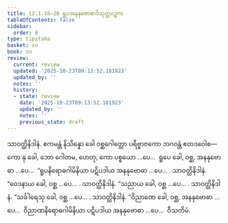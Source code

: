 ```yaml
---
title: 12.1.16–20 ရူပအနနုဗောဓာဒိသုတ္တပဉ္စက
tableOfContents: false
sidebar:
  order: 8
type: tipitaka
basket: su
book: sn
review:
  current: review
  updated: '2025-10-23T09:13:52.181923'
  updated_by: ''
  notes: ''
  history:
  - state: review
    date: '2025-10-23T09:13:52.181923'
    updated_by: ''
    notes: ''
    previous_state: draft
---
```



<ReviewStatus review={frontmatter.review} showDetails={true} />

<HypothesisAnnotation frontmatter={frontmatter} />

<DynamicBreadcrumb />

<Division number="622–626" book="sn" e="ch" v="18" p="375">

<Paragraph number="1254" book="sn">
သာဝတ္ထိနိဒါနံ. ဧကမန္တံ နိသိန္နော ခေါ ဝစ္ဆဂေါတ္တော ပရိဗ္ဗာဇကော ဘဂဝန္တံ ဧတဒဝေါစ—  ကော နု ခေါ, ဘော ဂေါတမ, ဟေတု, ကော ပစ္စယော …ပေ…  ရူပေ ခေါ, ဝစ္ဆ, အနနုဗောဓာ …ပေ…  “ရူပနိရောဓဂါမိနိယာ ပဋိပဒါယ အနနုဗောဓာ …ပေ… .
</Paragraph>

<Paragraph number="1255" book="sn">
သာဝတ္ထိနိဒါနံ. “ဝေဒနာယ ခေါ, ဝစ္ဆ …ပေ… .
</Paragraph>

<Paragraph number="1256" book="sn">
သာဝတ္ထိနိဒါနံ. “သညာယ ခေါ, ဝစ္ဆ …ပေ… .
</Paragraph>

<Paragraph number="1257" book="sn">
သာဝတ္ထိနိဒါနံ. “သင်္ခါရေသု ခေါ, ဝစ္ဆ …ပေ… .
</Paragraph>

<Paragraph number="1258" book="sn">
သာဝတ္ထိနိဒါနံ. “ဝိညာဏေ ခေါ, ဝစ္ဆ, အနနုဗောဓာ …ပေ…  ဝိညာဏနိရောဓဂါမိနိယာ ပဋိပဒါယ အနနုဗောဓာ …ပေ…  ဝီသတိမံ.
</Paragraph>
</Division>